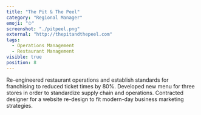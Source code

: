 ```yaml
---
title: "The Pit & The Peel"
category: "Regional Manager"
emoji: "⏱"
screenshot: "./pitpeel.png"
external: "http://thepitandthepeel.com"
tags:
  - Operations Management
  - Restaurant Management
visible: true
position: 8
---
```


Re-engineered restaurant operations and establish standards for franchising to reduced ticket times by 80%. Developed new menu for three stores in order to standardize supply chain and operations. Contracted designer for a website re-design to fit modern-day business marketing strategies.